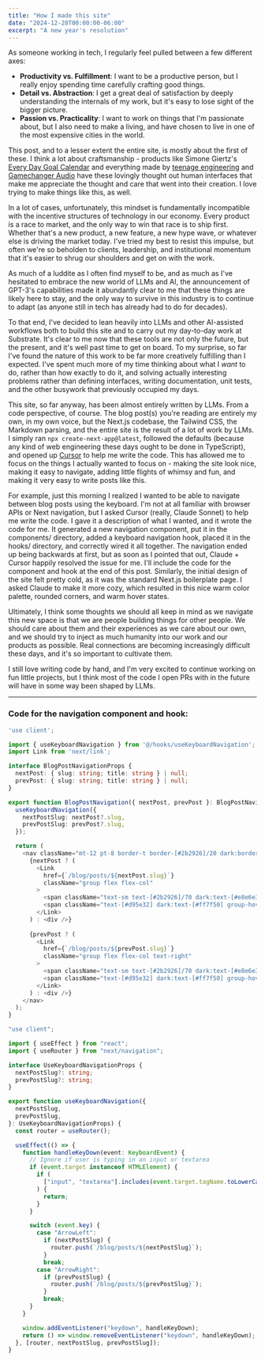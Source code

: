 ```yaml
---
title: "How I made this site"
date: "2024-12-28T00:00:00-06:00"
excerpt: "A new year's resolution"
---
```


As someone working in tech, I regularly feel pulled between a few different axes:

- **Productivity vs. Fulfillment**: I want to be a productive person, but I really enjoy spending time carefully crafting good things.
- **Detail vs. Abstraction**: I get a great deal of satisfaction by deeply understanding the internals of my work, but it's easy to lose sight of the bigger picture.
- **Passion vs. Practicality**: I want to work on things that I'm passionate about, but I also need to make a living, and have chosen to live in one of the most expensive cities in the world.

This post, and to a lesser extent the entire site, is mostly about the first of these. I think a lot about craftsmanship - products like Simone Giertz's [Every Day Goal Calendar](https://yetch.store/products/every-day-goal-calendar?srsltid=AfmBOoqjagAEULBCbEMVyeQbSfWRoklvqfMNHC3v3aCo0NMMn_HBniw2)
and everything made by [teenage engineering](https://teenage.engineering/) and [Gamechanger Audio](https://gamechangeraudio.com/) have these lovingly thought out
human interfaces that make me appreciate the thought and care that went into their creation. I love trying to make things like this, as well.

In a lot of cases, unfortunately, this mindset is fundamentally incompatible with the incentive structures of technology in our economy. Every product is a race to market,
and the only way to win that race is to ship first. Whether that's a new product, a new feature, a new hype wave, or whatever else is driving the market today. I've tried my
best to resist this impulse, but often we're so beholden to clients, leadership, and institutional momentum that it's easier to shrug our shoulders and get on with the work.

As much of a luddite as I often find myself to be, and as much as I've hesitated to embrace the new world of LLMs and AI, the announcement of GPT-3's capabilities made it abundantly
clear to me that these things are likely here to stay, and the only way to survive in this industry is to continue to adapt (as anyone still in tech has already had to do for decades).

To that end, I've decided to lean heavily into LLMs and other AI-assisted workflows both to build this site and to carry out my day-to-day work at Substrate. It's clear to me now that
these tools are not only the future, but the present, and it's well past time to get on board. To my surprise, so far I've found the nature of this work
to be far more creatively fulfilling than I expected. I've spent much more of my time thinking about what I _want_ to do, rather than how exactly to do it, and solving
actually interesting problems rather than defining interfaces, writing documentation, unit tests, and the other busywork that previously occupied my days.

This site, so far anyway, has been almost entirely written by LLMs. From a code perspective, of course. The blog post(s) you're reading are entirely my own, in my own voice,
but the Next.js codebase, the Tailwind CSS, the Markdown parsing, and the entire site is the result of a lot of work by LLMs. I simply ran `npx create-next-app@latest`,
followed the defaults (because any kind of web engineering these days ought to be done in TypeScript), and opened up [Cursor](https://www.cursor.com/) to help me write the code.
This has allowed me to focus on the things I actually wanted to focus on - making the site look nice, making it easy to navigate, adding little flights of whimsy and fun, 
and making it very easy to write posts like this. 

For example, just this morning I realized I wanted to be able to navigate between blog posts using the keyboard. I'm not at all familiar with browser APIs or Next navigation, but I asked
Cursor (really, Claude Sonnet) to help me write the code. I gave it a description of what I wanted, and it wrote the code for me. It generated a new navigation component, put it in the components/ directory,
added a keyboard navigation hook, placed it in the hooks/ directory, and correctly wired it all together. The navigation ended up being backwards at first, but as soon as I pointed that out,
Claude + Cursor happily resolved the issue for me. I'll include the code for the component and hook at the end of this post. Similarly, the initial design of the site felt pretty cold, as it was the standard Next.js boilerplate page. I asked Claude to make it more cozy,
which resulted in this nice warm color palette, rounded corners, and warm hover states.

Ultimately, I think some thoughts we should all keep in mind as we navigate this new space is that we are people building things for other people. We should care about them and their experiences
as we care about our own, and we should try to inject as much humanity into our work and our products as possible. Real connections are becoming increasingly difficult these days, and it's so important to 
cultivate them.

I still love writing code by hand, and I'm very excited to continue working on fun little projects, but I think most of the code I open PRs with in the future will have in some way been shaped by LLMs.


---

### Code for the navigation component and hook:

```TypeScript
'use client';

import { useKeyboardNavigation } from '@/hooks/useKeyboardNavigation';
import Link from 'next/link';

interface BlogPostNavigationProps {
  nextPost: { slug: string; title: string } | null;
  prevPost: { slug: string; title: string } | null;
}

export function BlogPostNavigation({ nextPost, prevPost }: BlogPostNavigationProps) {
  useKeyboardNavigation({
    nextPostSlug: nextPost?.slug,
    prevPostSlug: prevPost?.slug,
  });

  return (
    <nav className="mt-12 pt-8 border-t border-[#2b2926]/20 dark:border-[#e8e6e3]/20 flex justify-between">
      {nextPost ? (
        <Link 
          href={`/blog/posts/${nextPost.slug}`}
          className="group flex flex-col"
        >
          <span className="text-sm text-[#2b2926]/70 dark:text-[#e8e6e3]/70">Previous</span>
          <span className="text-[#d95e32] dark:text-[#ff7f50] group-hover:underline">{nextPost.title}</span>
        </Link>
      ) : <div />}
      
      {prevPost ? (
        <Link 
          href={`/blog/posts/${prevPost.slug}`}
          className="group flex flex-col text-right"
        >
          <span className="text-sm text-[#2b2926]/70 dark:text-[#e8e6e3]/70">Next</span>
          <span className="text-[#d95e32] dark:text-[#ff7f50] group-hover:underline">{prevPost.title}</span>
        </Link>
      ) : <div />}
    </nav>
  );
} 
```

```TypeScript
"use client";

import { useEffect } from "react";
import { useRouter } from "next/navigation";

interface UseKeyboardNavigationProps {
  nextPostSlug?: string;
  prevPostSlug?: string;
}

export function useKeyboardNavigation({
  nextPostSlug,
  prevPostSlug,
}: UseKeyboardNavigationProps) {
  const router = useRouter();

  useEffect(() => {
    function handleKeyDown(event: KeyboardEvent) {
      // Ignore if user is typing in an input or textarea
      if (event.target instanceof HTMLElement) {
        if (
          ["input", "textarea"].includes(event.target.tagName.toLowerCase())
        ) {
          return;
        }
      }

      switch (event.key) {
        case "ArrowLeft":
          if (nextPostSlug) {
            router.push(`/blog/posts/${nextPostSlug}`);
          }
          break;
        case "ArrowRight":
          if (prevPostSlug) {
            router.push(`/blog/posts/${prevPostSlug}`);
          }
          break;
      }
    }

    window.addEventListener("keydown", handleKeyDown);
    return () => window.removeEventListener("keydown", handleKeyDown);
  }, [router, nextPostSlug, prevPostSlug]);
}
```



